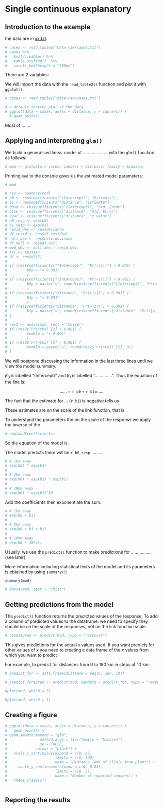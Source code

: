 # Single continuous explanatory {#bino-glm-single-cont}

## Introduction to the example {#intro-5}

the data are in [xx.txt](data-raw/x.txt). 


```r
# cases <- read_table2("data-raw/cases.txt")
# cases %>% 
#   knitr::kable() %>%
#   kable_styling()  %>%
#   scroll_box(height = "300px")
```


:::key
There are 2 variables: 
:::


We will import the data with the `read_table2()` function and plot it with `ggplot()`.

```r
# cases <- read_table2("data-raw/cases.txt")
```


```r
# a default scatter plot of the data
# ggplot(data = cases, aes(x = distance, y = cancers)) +
  # geom_point()
```
Most of .......

## Applying and interpreting `glm()` {#apply-interp-5}

We build a generalised linear model of .................... with the `glm()` function as follows:

```r
# mod <- glm(data = cases, cancers ~ distance, family = binoson)
```
Printing `mod` to the console gives us the estimated model parameters:
```r
# mod
```


```r
# res <- summary(mod)
# b0 <- res$coefficients["(Intercept)", "Estimate"]
# b1 <- res$coefficients["distance", "Estimate"]
# b0se <- res$coefficients["(Intercept)", "Std. Error"]
# b1se <- res$coefficients["distance", "Std. Error"]
# zval <- res$coefficients["distance", "z value"]
# b0_resp <- exp(b0)
# b1_resp <- exp(b1)
# resid_dev <- res$deviance
# df_resid <- res$df.residual
# null_dev <- res$null.deviance
# df_null <- res$df.null
# mod_dev <- null_dev - resid_dev
# AIC <- res$aic
# df <- res$df[2]
# 
# if (res$coefficients["(Intercept)", "Pr(>|z|)"] < 0.001) {
#         b0p = "< 0.001"
#         }
# if (res$coefficients["(Intercept)", "Pr(>|z|)"] > 0.001) {
#         b0p = paste("=", round(res$coefficients["(Intercept)", "Pr(>|t|)"], 3))
#         }
# if (res$coefficients["distance", "Pr(>|z|)"] < 0.001) {
#         b1p = "< 0.001"
#         }
# if (res$coefficients["distance", "Pr(>|z|)"] > 0.001) {
#         b1p = paste("=", round(res$coefficients["distance", "Pr(>|z|)"], 3))
# }
# 
# res2 <- anova(mod, test = "Chisq") 
# if (res2$`Pr(>Chi)`[2] < 0.001) {
#         modelp = "< 0.001"
#         }
# if (res2$`Pr(>Chi)`[2] > 0.001) {
#         modelp = paste("=", round(res2$`Pr(>Chi)`[2], 3))
# }

```

We will postpone discussing the information in the last three lines until we view the model summary.

$\beta_{0}$ is labelled "(Intercept)" and $\beta_{1}$ is labelled "..............". Thus the equation of the line is:

<center> $......$ = `r b0` $+$ `r b1`$\times .....$ </center>

The fact that the estimate for ... (`r b1`) is negative tells us 

These estimates are on the scale of the link function, that is

To understand the parameters the on the scale of the response we apply the inverse of the 

```r
# exp(mod$coefficients)
```

So the equation of the model is:


The model predicts there will be `r b0_resp` .........

<!-- Recall that for a linear model with one predictor, the second estimate is the amount *added* to the intercept when the predictor changes by one value. Since this is GLM with a log link, the value of `r b1_resp` is amount the intercept is multiplied by for each unit increase of distance. Thus the model predicts there will be `r b0_resp` $\times$ `r b1_resp` =  `r b0_resp*b1_resp` cancers 1 km away and `r b0_resp` $\times$ `r b1_resp` $\times$ `r b1_resp` =  `r b0_resp*b1_resp*b1_resp` cancers 2 km away. That is: $\beta_{0}$ $\times$ $\beta_{0}^n$ mm at $n$ km away. -->

<!-- You can work these out either by exponentiating the coefficients and then multiplying the results or by adding the coefficients and exponentiating. -->

<!-- Exponentiate coefficients then multiply: -->
```r
# # 1km away
# exp(b0) * exp(b1)
# 
# # 2km away
# exp(b0) * exp(b1) * exp(b1)
# 
# # 10km away
# exp(b0) * exp(b1)^10

```
Add the coefficients then exponentiate the sum: 
```r
# # 1km away
# exp(b0 + b1)
# 
# # 2km away
# exp(b0 + b1 + b1)
# 
# # 10km away
# exp(b0 + 10*b1)
```
Usually, we use the `predict()` function to make predictions for ................. (see later).

More information including statistical tests of the model and its parameters is obtained by using `summary()`:

```r
summary(mod) 
```
<!-- The `Coefficients` table gives the estimated $\beta_{0}$ and $\beta_{1}$ again but along with their standard errors and tests of whether the estimates differ from zero. The estimated value for the intercept is `r b0` $\pm$ `r b0se` and this differs significantly from zero ($p$ `r b0p`). The estimated value for the slope is `r b1` $\pm$ `r b1se`, also differs significantly from zero ($p$ `r b1p`).  -->

<!-- Towards the bottom of the output there is information about the model fit. The null deviance (what exists if we predict the number of cases from an intercept, $\beta_{0}$, only model) is `r null_dev` with `r df_null` degrees of freedom and the residual deviance (left over after our model is fitted) is `r resid_dev` with `r df_resid` $d.f.$. The model fits a 1 parameter, $\beta_{1}$, and thus accounts for 1 $d.f.$ for a reduction in deviance by `r mod_dev`. -->

<!-- To get a test of whether the reduction in deviance is significant for each term in the the model formula we use: -->

```r
# anova(mod, test = "Chisq") 
```

<!-- There is a significant reduction in deviance for our model (p `r modelp`). -->

## Getting predictions from the model {#get-pred-5}

The `predict()` function returns the predicted values of the response. To add a column of predicted values to the dataframe:
we need to specify they should be on the scale of the responses, not on the link function scale.

```r
# cases$pred <- predict(mod, type = "response")
```


This gives predictions for the actual $x$ values used. If you want predicts for other values of $x$ you need to creating a data frame of the $x$ values from which you want to predict

For example, to predict for distances from 0 to 180 km in steps of 10 km:
```r
# predict_for <- data.frame(distance = seq(0, 180, 10))
```


```r
# predict_for$pred <- predict(mod, newdata = predict_for, type = "response")
```

<!-- ## Checking assumptions -->

```r
#plot(mod, which = 2)
```

```r
#plot(mod, which = 1)
```

## Creating a figure {#fig-5}

```r
# ggplot(data = cases, aes(x = distance, y = cancers)) +
#   geom_point() +
# geom_smooth(method = "glm",
#               method.args = list(family = "binoson"),
#               se = FALSE,
#             colour = "black") +
#   scale_x_continuous(expand = c(0, 0),
#                      limits = c(0, 190),
#                      name = "Distance (km) of clinic from plant") +
#     scale_y_continuous(expand = c(0, 0.03),
#                      limits = c(0, 5),
#                      name = "Number of reported cancers") +
#   theme_classic()
  
```


## Reporting the results {#report-5}

<!-- The number of cases reported by a clinic significantly decreases by a factor of `r b0_resp` $\pm$ `r b1se` for each kilometre from the nuclear plant (p `r modelp`). See figure \@ref(fig:fig-cases-report). For a clinic at the plant, `r b0` $\pm$ `r b0se` cases are expected -->

<!-- (ref:fig-cases-report) Incidence of cancer cases reported at clinic by it distance from the nuclear plant. The line gives predictions for a GLM with binoson distributed errors, $y$ = `r b0_resp` $\times$ `r b1_resp`$^{x}$. -->

<!-- ```{r fig-cases-report, ref.label = 'fig-cases', echo = FALSE, fig.height=4, fig.width=4, fig.cap="(ref:fig-cases-report)", out.width="60%"}  -->
<!-- ``` -->
